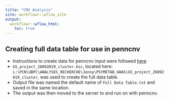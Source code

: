 ```yaml
---
title: "CNV Analysis"
site: workflowr::wflow_site
output:
  workflowr::wflow_html:
    toc: true
---
```


## Creating full data table for use in penncnv
- Instructions to create data for penncnv input were followed [here](http://penncnv.openbioinformatics.org/en/latest/user-guide/input/)
- `GS_project_26092019_cluster.bsc`, located here: `L:\PCN\UBPC\ANALYSES_RECHERCHE\Jenny\PSYMETAB_GWAS\GS_project_26092019_cluster`, was used to create the full data table.
- Output file was named the default name of `Full Data Table.txt` and saved in the same location.
- The output was then moved to the server to and run on with penncnv.
